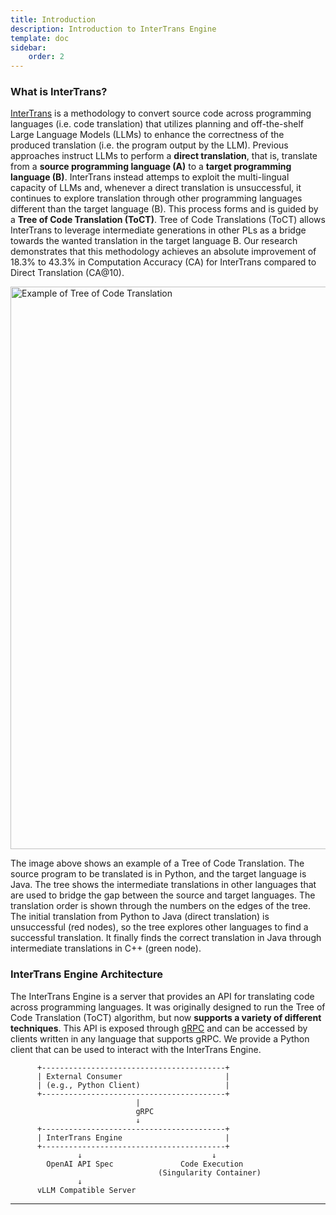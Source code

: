---
title: Introduction
description: Introduction to InterTrans Engine
template: doc
sidebar:
    order: 2
---

### What is InterTrans?
[InterTrans](https://arxiv.org/abs/2411.01063) is a methodology to convert source code across programming languages (i.e. code translation) that utilizes planning and off-the-shelf Large Language Models (LLMs) to enhance the correctness of the produced translation (i.e. the program output by the LLM). 
Previous approaches instruct LLMs to perform a **direct translation**, that is, translate from a **source programming language (A)** to a **target programming language (B)**. 
InterTrans instead attemps to exploit the multi-lingual capacity of LLMs and, whenever a direct translation is unsuccessful, it continues to explore translation through other programming languages different than the target language (B). This process forms and is guided by a **Tree of Code Translation (ToCT)**. 
Tree of Code Translations (ToCT) allows InterTrans to leverage intermediate generations in other PLs as a bridge towards the wanted translation in the target language B. 
Our research demonstrates that this methodology achieves an absolute improvement of 18.3% to 43.3% in Computation Accuracy (CA) for InterTrans compared to Direct Translation (CA@10).

<Image src="/assets/tree_of_code_translation.png" width="1600" height="900" alt="Example of Tree of Code Translation" />

The image above shows an example of a Tree of Code Translation. The source program to be translated is in Python, and the target language is Java. The tree shows the intermediate translations in other languages that are used to bridge the gap between the source and target languages. The translation order is shown through the numbers on the edges of the tree. The initial translation from Python to Java (direct translation) is unsuccessful (red nodes), so the tree explores other languages to find a successful translation. It finally finds the correct translation in Java through intermediate translations in C++ (green node).

### InterTrans Engine Architecture
The InterTrans Engine is a server that provides an API for translating code across programming languages. It was originally designed to run the Tree of Code Translation (ToCT) algorithm, but now **supports a variety of different techniques**. This API is exposed through [gRPC](https://grpc.io/) and can be accessed by clients written in any language that supports gRPC. We provide a Python client that can be used to interact with the InterTrans Engine.
```
      +-----------------------------------------+
      | External Consumer                       |
      | (e.g., Python Client)                   |
      +-----------------------------------------+
                            |
                            gRPC
                            ↓
      +-----------------------------------------+
      | InterTrans Engine                       |
      +-----------------------------------------+                               
               ↓                             ↓                       
        OpenAI API Spec               Code Execution                   
                                 (Singularity Container)           
               ↓                                          
      vLLM Compatible Server
```

---



